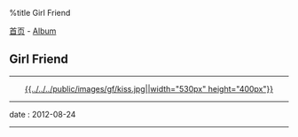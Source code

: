 %title Girl Friend

[[../../index|首页]] - [[../index|Album]]
==Girl Friend==
----
<center>[[pic08|{{../../../public/images/gf/kiss.jpg||width="530px" height="400px"}}]]</center>
----
<red>date</red> : 2012-08-24
----
